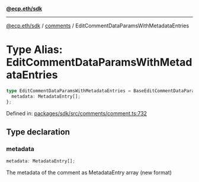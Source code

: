 [**@ecp.eth/sdk**](../../index.mdx)

***

[@ecp.eth/sdk](/sdk-reference/index.mdx) / [comments](/sdk-reference/comments/index.mdx) / EditCommentDataParamsWithMetadataEntries

# Type Alias: EditCommentDataParamsWithMetadataEntries

```ts
type EditCommentDataParamsWithMetadataEntries = BaseEditCommentDataParams & {
  metadata: MetadataEntry[];
};
```

Defined in: [packages/sdk/src/comments/comment.ts:732](https://github.com/ecp-eth/comments-monorepo/blob/main/packages/sdk/src/comments/comment.ts#L732)

## Type declaration

### metadata

```ts
metadata: MetadataEntry[];
```

The metadata of the comment as MetadataEntry array (new format)
